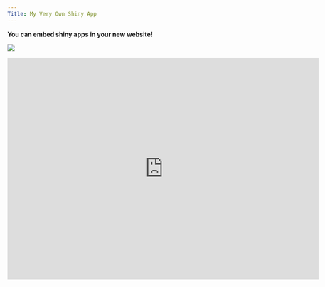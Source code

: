 ```yaml
---
Title: My Very Own Shiny App
---
```


__You can embed shiny apps in your new website!__

![](pics/nbc_shiny.gif)


<iframe src="https://schavez.shinyapps.io/shinytest/" style="border: none; width: 700px; height: 500px"></iframe>